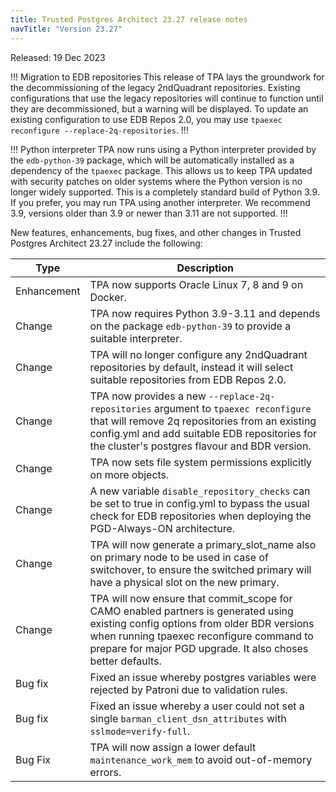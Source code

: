 ```yaml
---
title: Trusted Postgres Architect 23.27 release notes 
navTitle: "Version 23.27"
---
```


Released: 19 Dec 2023

!!! Migration to EDB repositories
This release of TPA lays the groundwork for the decommissioning of the legacy 2ndQuadrant repositories. 
Existing configurations that use the legacy repositories will continue to function until they are decommissioned, but a warning will be displayed.
To update an existing configuration to use EDB Repos 2.0, you may use `tpaexec reconfigure --replace-2q-repositories`.
!!!

!!! Python interpreter
TPA now runs using a Python interpreter provided by the `edb-python-39` package, which will be automatically installed as a dependency of the `tpaexec` package. 
This allows us to keep TPA updated with security patches on older systems where the Python version is no longer widely supported.
This is a completely standard build of Python 3.9. If you prefer, you may run TPA using another interpreter. 
We recommend 3.9, versions older than 3.9 or newer than 3.11 are not supported.
!!!

New features, enhancements, bug fixes, and other changes in Trusted Postgres Architect 23.27 include the following:

| Type | Description |
| ---- |------------ |
| Enhancement | TPA now supports Oracle Linux 7, 8 and 9 on Docker. |
| Change | TPA now requires Python 3.9-3.11 and depends on the package `edb-python-39` to provide a suitable interpreter. |
| Change | TPA will no longer configure any 2ndQuadrant repositories by default, instead it will select suitable repositories from EDB Repos 2.0. |
| Change | TPA now provides a new `--replace-2q-repositories` argument to `tpaexec reconfigure` that will remove 2q repositories from an existing config.yml and add suitable EDB repositories for the cluster's postgres flavour and BDR version. |
| Change | TPA now sets file system permissions explicitly on more objects. |
| Change | A new variable `disable_repository_checks` can be set to true in config.yml to bypass the usual check for EDB repositories when deploying the PGD-Always-ON architecture. |
| Change | TPA will now generate a primary_slot_name also on primary node to be used in case of switchover, to ensure the switched primary will have a physical slot on the new primary. |
| Change | TPA will now ensure that commit_scope for CAMO enabled partners is generated using existing config options from older BDR versions when running tpaexec reconfigure command to prepare for major PGD upgrade. It also choses better defaults. |
| Bug fix | Fixed an issue whereby postgres variables were rejected by Patroni due to validation rules. |
| Bug fix | Fixed an issue whereby a user could not set a single `barman_client_dsn_attributes` with `sslmode=verify-full`. |
| Bug Fix | TPA will now assign a lower default `maintenance_work_mem` to avoid out-of-memory errors. |




